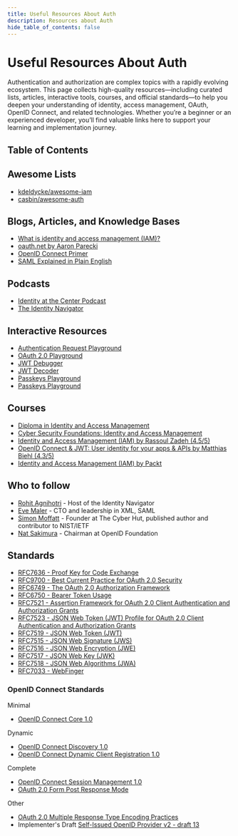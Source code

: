 ```yaml
---
title: Useful Resources About Auth
description: Resources about Auth
hide_table_of_contents: false
---
```



# Useful Resources About Auth

Authentication and authorization are complex topics with a rapidly evolving ecosystem. This page collects high-quality resources—including curated lists, articles, interactive tools, courses, and official standards—to help you deepen your understanding of identity, access management, OAuth, OpenID Connect, and related technologies. Whether you’re a beginner or an experienced developer, you’ll find valuable links here to support your learning and implementation journey.

<h2 id="#toc">Table of Contents</h2>

<TOCInline toc={toc} />

## Awesome Lists

* [kdeldycke/awesome-iam](https://github.com/kdeldycke/awesome-iam)
* [casbin/awesome-auth](https://github.com/casbin/awesome-auth)

## Blogs, Articles, and Knowledge Bases

* [What is identity and access management (IAM)?](https://www.cloudflare.com/learning/access-management/what-is-identity-and-access-management/)
* [oauth.net by Aaron Parecki](https://oauth.net/2/)
* [OpenID Connect Primer](https://developer.okta.com/blog/2017/07/25/oidc-primer-part-1)
* [SAML Explained in Plain English](https://www.onelogin.com/learn/saml])

## Podcasts

* [Identity at the Center Podcast](https://www.identityatthecenter.com/)
* [The Identity Navigator](https://open.spotify.com/show/7neOFxk7hJXh0etO4ubhZB)

## Interactive Resources

* [Authentication Request Playground](https://zitadel.com/playgrounds/oidc)
* [OAuth 2.0 Playground](https://www.oauth.com/playground/)
* [JWT Debugger](http://jwt.io/)
* [JWT Decoder](https://fusionauth.io/dev-tools/jwt-decoder)
* [Passkeys Playground](https://learnpasskeys.io/demo)
* [Passkeys Playground](https://www.passkeys.com/playground)

## Courses

* [Diploma in Identity and Access Management](https://alison.com/courses/identity-and-access-management/content)
* [Cyber Security Foundations: Identity and Access Management](https://www.futurelearn.com/courses/identity-and-access-management-part-1)
* [Identity and Access Management (IAM) by Rassoul Zadeh (4.5/5)](https://www.udemy.com/course/identity-and-access-management-iam/)
* [OpenID Connect & JWT: User identity for your apps & APIs by Matthias Biehl (4.3/5)](https://www.udemy.com/course/openid-connect/)
* [Identity and Access Management (IAM) by Packt](https://www.coursera.org/learn/packt-identify-andaccess-management-iam-oy5r6)

## Who to follow

* [Rohit Agnihotri](https://www.linkedin.com/in/rohit-agnihotri/) - Host of the Identity Navigator
* [Eve Maler](https://www.linkedin.com/in/evemaler/) - CTO and leadership in XML, SAML
* [Simon Moffatt](https://www.linkedin.com/in/simonmoffatt/) - Founder at The Cyber Hut, published author and contributor to NIST/IETF
* [Nat Sakimura](https://www.linkedin.com/in/natsakimura/) - Chairman at OpenID Foundation

## Standards

* [RFC7636 - Proof Key for Code Exchange](https://www.rfc-editor.org/rfc/rfc7636)
* [RFC9700 - Best Current Practice for OAuth 2.0 Security](https://datatracker.ietf.org/doc/html/rfc9700#name-authorization-code-grant)
* [RFC6749 - The OAuth 2.0 Authorization Framework](https://datatracker.ietf.org/doc/html/rfc6749)
* [RFC6750 - Bearer Token Usage](https://datatracker.ietf.org/doc/html/rfc6750)
* [RFC7521 - Assertion Framework for OAuth 2.0 Client Authentication and Authorization Grants](https://datatracker.ietf.org/doc/html/rfc7521)
* [RFC7523 - JSON Web Token (JWT) Profile for OAuth 2.0 Client Authentication and Authorization Grants](https://datatracker.ietf.org/doc/html/rfc7523)
* [RFC7519 - JSON Web Token (JWT)](https://datatracker.ietf.org/doc/html/rfc7519)
* [RFC7515 - JSON Web Signature (JWS)](https://datatracker.ietf.org/doc/html/rfc7515)
* [RFC7516 - JSON Web Encryption (JWE)](https://datatracker.ietf.org/doc/html/rfc7516)
* [RFC7517 - JSON Web Key (JWK)](https://datatracker.ietf.org/doc/html/rfc7517)
* [RFC7518 - JSON Web Algorithms (JWA)](https://datatracker.ietf.org/doc/html/rfc7518)
* [RFC7033 - WebFinger](https://datatracker.ietf.org/doc/html/rfc7033)

### OpenID Connect Standards

Minimal

* [OpenID Connect Core 1.0](https://openid.net/specs/openid-connect-core-1_0.html)

Dynamic

* [OpenID Connect Discovery 1.0](https://openid.net/specs/openid-connect-discovery-1_0.html)
* [OpenID Connect Dynamic Client Registration 1.0](https://openid.net/specs/openid-connect-registration-1_0.html)

Complete

* [OpenID Connect Session Management 1.0](https://openid.net/specs/openid-connect-session-1_0.html)
* [OAuth 2.0 Form Post Response Mode](https://openid.net/specs/oauth-v2-form-post-response-mode-1_0.html)

Other

* [OAuth 2.0 Multiple Response Type Encoding Practices](https://openid.net/specs/oauth-v2-multiple-response-types-1_0.html)
* <span> Implementer's Draft</span> [Self-Issued OpenID Provider v2 - draft 13](https://openid.net/specs/openid-connect-self-issued-v2-1_0.html)
